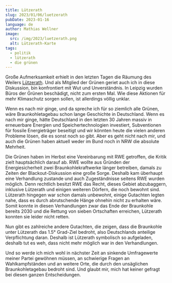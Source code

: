 ```yaml
---
title: Lützerath
slug: 2023/01/06/luetzerath
pubDate: 2023-01-16
language: de
author: Mathias Wellner
image:
  src: /img/2023/luetzerath.png
  alt: Lützerath-Karte
tags:
  - politik
  - lützerath
  - die grünen
---
```



Große Aufmerksamkeit erhielt in den letzten Tagen die Räumung des Weilers [Lützerath](https://de.wikipedia.org/wiki/L%C3%BCtzerath). Und als Mitglied der Grünen geriet auch ich in diese Diskussion, bin konfrontiert mit Wut und Unverständnis. In Leipzig wurden Büros der Grünen beschädigt, nicht zum ersten Mal. Wie diese Aktionen für mehr Klimaschutz sorgen sollen, ist allerdings völlig unklar.

Wenn es nach mir ginge, und da spreche ich für so ziemlich alle Grünen, wäre Braunkohletagebau schon lange Geschichte in Deutschland. Wenn es nach mir ginge, hätte Deutschland in den letzten 30 Jahren massiv in erneuerbare Energien und Speichertechnologien investiert, Subventionen für fossile Energieträger beseitigt und wir könnten heute die vielen anderen Probleme lösen, die es sonst noch so gibt. Aber es geht nicht nach mir, und auch die Grünen haben aktuell weder im Bund noch in NRW die absolute Mehrheit.

<ResponsiveImage
  src="/img/2023/luetzerath.png"
  alt="Lützerath-Karte"
  aspectRatio="4:3"
/>

Die Grünen haben im Herbst eine Vereinbarung mit RWE getroffen, die Kritik zielt hauptsächlich darauf ab. RWE wollte aus Gründen der Energiesicherheit zwei Braunkohlekraftwerke länger betreiben, damals zu Zeiten der Blackout-Diskussion eine große Sorge. Deshalb kam überhaupt eine Verhandlung zustande und auch Zugeständnisse seitens RWE wurden möglich. Denn rechtlich besitzt RWE das Recht, dieses Gebiet abzubaggern, inklusive Lützerath und einigen weiteren Dörfern, die noch bewohnt sind. Lützerath hingegen war schon damals unbewohnt, einige Gutachten legten nahe, dass es durch abrutschende Hänge ohnehin nicht zu erhalten wäre. Somit konnte in diesen Verhandlungen zwar das Ende der Braunkohle bereits 2030 und die Rettung von sieben Ortschaften erreichen, Lützerath konnten sie leider nicht retten.

Nun gibt es zahlreiche andere Gutachten, die zeigen, dass die Braunkohle unter Lützerath das 1.5° Grad-Ziel bedroht, also Deutschlands anteilige Verpflichtung daran. Deshalb ist Lützerath symbolisch so aufgeladen, deshalb tut es weh, dass nicht mehr möglich war in den Verhandlungen.

Und so werde ich mich wohl in nächster Zeit an sinkende Umfragewerte meiner Partei gewöhnen müssen, an schwierige Fragen an Wahlkampfständen und an weitere Orte, die durch den unsäglichen Braunkohletagebau bedroht sind. Und glaubt mir, mich hat keiner gefragt bei diesen ganzen Entscheidungen.
